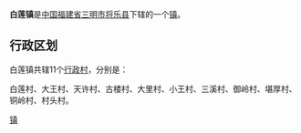 {{中国乡级行政区
| 行政区全称 = 白莲镇
| 景观照片文件名 = 
| 景观照片描述 = 
| 汉语拼音 = 
| 通用拼音 = 
| 注音符號 = 
| 其它标音类型1 = 
| 其它标音1 = 
| 其它标音类型2 = 
| 其它标音2 = 
| 其它语言类型1 = 
| 其它语言地名1 = 
| 其它语言类型2 = 
| 其它语言地名2 = 
| 上级行政区 = [[福建省|福建省]][[三明市|三明市]][[将乐县|将乐县]]
| 行政区类别 = [[镇|镇]]
| 行政区划代码 = 
| 地理坐标 = 
| 总面积 = 
| 户籍人口 = 
| 户籍人口年份 = 
| 常住人口 = 
| 常住人口年份 = 
| 人口密度 = 
| 行政区划 = 
| 官方网站 = 
| 政府驻地 = 
| 邮政编码 =353305 
| 毗邻行政区 = 
| 位置图文件名 = 
| 位置图描述 = 
}}
'''白莲镇'''是[[中华人民共和国|中国]][[福建省|福建省]][[三明市|三明市]][[将乐县|将乐县]]下辖的一个[[镇|镇]]。

== 行政区划 ==

白莲镇共辖11个[[行政村|行政村]]，分别是：

白莲村、大王村、天许村、古楼村、大里村、小王村、三溪村、御岭村、堪厚村、铜岭村、村头村。

{{将乐县行政区划}}
{{福建小作品}}
[[Category:将乐县乡镇|镇]]